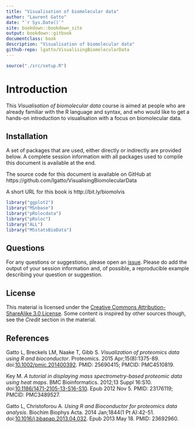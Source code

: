 ```yaml
---
title: "Visualisation of biomolecular data"
author: "Laurent Gatto"
date: "`r Sys.Date()`"
site: bookdown::bookdown_site
output: bookdown::gitbook
documentclass: book
description: "Visualisation of biomolecular data"
github-repo: lgatto/VisualisingBiomolecularData
---
```


```r
source("./src/setup.R")
```

# Introduction

This *Visualisation of biomolecular data* course is aimed at people
who are already familiar with the R language and syntax, and who would
like to get a hands-on introduction to visualisation with a focus on
biomolecular data.

## Installation

A set of packages that are used, either directly or indirectly are
provided below. A complete session information with all packages used
to compile this document is available at the end.

The source code for this document is available on GitHub at
https://github.com/lgatto/VisualisingBiomolecularData

A short URL for this book is http://bit.ly/biomolvis


```r
library("ggplot2")
library("MSnbase")
library("pRolocdata")
library("pRoloc")
library("ALL")
library("MSstatsBioData")
```

## Questions

For any questions or suggestions, please open an
[issue](https://github.com/lgatto/VisualisingBiomolecularData/issues). Please
do add the output of your session information and, of possible, a
reproducible example describing your question or suggestion.


## License

This material is licensed under the [Creative Commons
Attribution-ShareAlike 3.0
License](http://creativecommons.org/licenses/by-sa/3.0/). Some content
is inspired by other sources though, see the *Credit* section in the
material.

## References

Gatto L, Breckels LM, Naake T, Gibb S. *Visualization of proteomics
data using R and bioconductor*. Proteomics. 2015
Apr;15(8):1375-89. doi:[10.1002/pmic.201400392](https://doi.org/10.1002/pmic.201400392).
PMID: 25690415; PMCID: PMC4510819.

Key M. *A tutorial in displaying mass spectrometry-based proteomic
data using heat maps*. BMC Bioinformatics. 2012;13 Suppl
16:S10. doi:[10.1186/1471-2105-13-S16-S10](http://dx.doi.org/10.1186/1471-2105-13-S16-S10). Epub
2012 Nov 5. PMID: 23176119; PMCID: PMC3489527.

Gatto L, Christoforou A. *Using R and Bioconductor for proteomics data
analysis*. Biochim Biophys Acta. 2014 Jan;1844(1 Pt
A):42-51. doi:[10.1016/j.bbapap.2013.04.032](http://dx.doi.org/10.1016/j.bbapap.2013.04.032). Epub
2013 May 18. PMID: 23692960.
